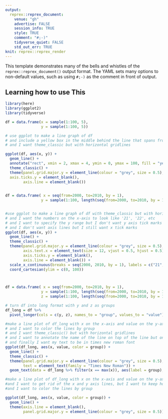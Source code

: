 ```yaml
---
output:
  reprex::reprex_document:
    venue: "gh"
    advertise: FALSE
    session_info: TRUE
    style: TRUE
    comment: "#;-)"
    tidyverse_quiet: FALSE
    std_out_err: TRUE
knit: reprex::reprex_render
---
```


This template demonstrates many of the bells and whistles of the `reprex::reprex_document()` output format. The YAML sets many options to non-default values, such as using `#;-)` as the comment in front of output.

## Learning how to use This

```r
library(here)
library(ggplot2)
library(tidyverse)

df = data.frame(x = sample(1:100, 5),
                y = sample(1:100, 5))

# use ggplot to make a line graph of df
# and include a yellow box in the middle behind the line that spans from the bottom of the plot to the top of the plot
# and I want theme_classic but with horizontal gridlines

ggplot(df, aes(x, y)) +
  geom_line() +
  annotate("rect", xmin = 2, xmax = 4, ymin = 0, ymax = 100, fill = "yellow", alpha = 0.5) +
  theme_classic() +
  theme(panel.grid.major.y = element_line(colour = "grey", size = 0.5),
  axis.ticks.y = element_blank(),
        axis.line = element_blank())
  

df = data.frame( x = seq(from=2000, to=2010, by = 1),
                y = sample(1:100, length(seq(from=2000, to=2010, by = 1))))


#use ggplot to make a line graph of df with theme_classic but with horizontal gridlines
# and I want the numbers on the x-axis to look like '21', '22', etc
# and I want to specify the y range but I don't want y axis tick marks
# and I don't want axis lines but I still want x tick marks
ggplot(df, aes(x, y)) +
  geom_line() +
  theme_classic() +
  theme(panel.grid.major.y = element_line(colour = "grey", size = 0.5),
        axis.text.x = element_text(size = 12, vjust = 0.5, hjust = 0.5),
        axis.ticks.y = element_blank(),
        axis.line = element_blank()) +
  scale_x_continuous(breaks = seq(2000, 2010, by = 1), labels = c("21", "22", "23", "24", "25", "26", "27", "28", "29", "30", "31")) +
  coord_cartesian(ylim = c(0, 100))



df = data.frame( x = seq(from=2000, to=2010, by = 1),
                y = sample(1:100, length(seq(from=2000, to=2010, by = 1))),
                z = sample(1:100, length(seq(from=2000, to=2010, by = 1))))

# turn df into long format with y and z as groups
df_long = df %>%
  pivot_longer(cols = c(y, z), names_to = "group", values_to = "value")

#make a line plot of df_long with x on the x-axis and value on the y-axis
# and I want to color the lines by group
# and I want theme_classic() but with horizontal gridlines
# and I want to annotate the name of the line on top of the line but only to the last point of the line with annotate()
# and finally I want my text to be in times new roman font
ggplot(df_long, aes(x, value, color = group)) +
  geom_line() +
  theme_classic() +
  theme(panel.grid.major.y = element_line(colour = "grey", size = 0.5),
        text = element_text(family = "Times New Roman")) +
  geom_text(data = df_long %>% filter(x == max(x)), aes(label = group), hjust = 0, vjust = 0, nudge_x = 0.5, nudge_y = 0.5)

#make a line plot of df_long with x on the x-axis and value on the y-axis
#and I want to get rid of the x and y axis lines, but I want to keep horizontal gridlines
#and I want to color the lines by group

ggplot(df_long, aes(x, value, color = group)) +
  geom_line() +
  theme(axis.line = element_blank(),
        panel.grid.major.y = element_line(colour = "grey", size = 0.5))




```

